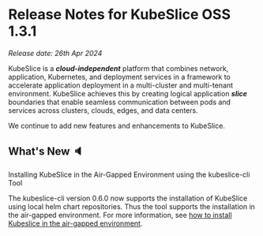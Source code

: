 # Release Notes for KubeSlice OSS 1.3.1

*Release date: 26th Apr 2024*

KubeSlice is a ***cloud-independent*** platform that combines network, application, Kubernetes, and deployment services 
in a framework to accelerate application deployment in a multi-cluster and multi-tenant environment. KubeSlice achieves this 
by creating logical application ***slice*** boundaries that enable seamless communication between pods and services across 
clusters, clouds, edges, and data centers.

We continue to add new features and enhancements to KubeSlice. 

## What's New :speaker:

Installing KubeSlice in the Air-Gapped Environment using the kubeslice-cli Tool

The kubeslice-cli version 0.6.0 now supports the installation of KubeSlice using local helm chart repositories. Thus the tool supports the
installation in the air-gapped environment. For more information, see [how to install Kubeslice in the air-gapped environment](/versioned_docs/version-1.3.0/install-kubeslice/kubeslice-cli/install-kubeslice.mdx/#air-gapped-installation).